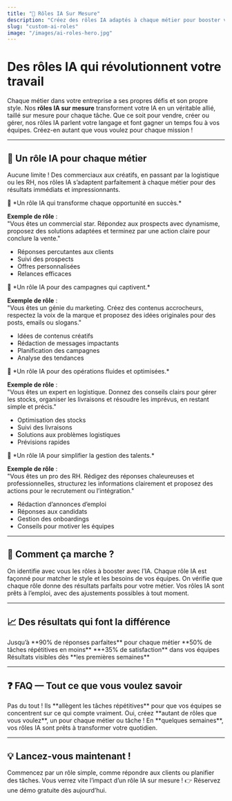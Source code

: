 ```yaml
---
title: "🤖 Rôles IA Sur Mesure"
description: "Créez des rôles IA adaptés à chaque métier pour booster votre entreprise"
slug: "custom-ai-roles"
image: "/images/ai-roles-hero.jpg"
---
```


# Des rôles IA qui révolutionnent votre travail

Chaque métier dans votre entreprise a ses propres défis et son propre style. Nos **rôles IA sur mesure** transforment votre IA en un véritable allié, taillé sur mesure pour chaque tâche. Que ce soit pour vendre, créer ou gérer, nos rôles IA parlent votre langage et font gagner un temps fou à vos équipes. Créez-en autant que vous voulez pour chaque mission !

---

## 🌟 Un rôle IA pour chaque métier

Aucune limite ! Des commerciaux aux créatifs, en passant par la logistique ou les RH, nos rôles IA s’adaptent parfaitement à chaque métier pour des résultats immédiats et impressionnants.

<Tabs>
<Tab title="💼 Commercial">
💬 *Un rôle IA qui transforme chaque opportunité en succès.*  

**Exemple de rôle** :  
"Vous êtes un commercial star. Répondez aux prospects avec dynamisme, proposez des solutions adaptées et terminez par une action claire pour conclure la vente."  

- Réponses percutantes aux clients  
- Suivi des prospects  
- Offres personnalisées  
- Relances efficaces
</Tab>

<Tab title="🎨 Marketing & Création">
💬 *Un rôle IA pour des campagnes qui captivent.*  

**Exemple de rôle** :  
"Vous êtes un génie du marketing. Créez des contenus accrocheurs, respectez la voix de la marque et proposez des idées originales pour des posts, emails ou slogans."  

- Idées de contenus créatifs  
- Rédaction de messages impactants  
- Planification des campagnes  
- Analyse des tendances
</Tab>

<Tab title="📦 Logistique & Supply Chain">
💬 *Un rôle IA pour des opérations fluides et optimisées.*  

**Exemple de rôle** :  
"Vous êtes un expert en logistique. Donnez des conseils clairs pour gérer les stocks, organiser les livraisons et résoudre les imprévus, en restant simple et précis."  

- Optimisation des stocks  
- Suivi des livraisons  
- Solutions aux problèmes logistiques  
- Prévisions rapides
</Tab>

<Tab title="👥 Ressources Humaines">
💬 *Un rôle IA pour simplifier la gestion des talents.*  

**Exemple de rôle** :  
"Vous êtes un pro des RH. Rédigez des réponses chaleureuses et professionnelles, structurez les informations clairement et proposez des actions pour le recrutement ou l’intégration."  

- Rédaction d’annonces d’emploi  
- Réponses aux candidats  
- Gestion des onboardings  
- Conseils pour motiver les équipes
</Tab>
</Tabs>

---

## 🚀 Comment ça marche ?

<Steps>
<Step title="1. Choisir vos métiers">
  On identifie avec vous les rôles à booster avec l’IA.
</Step>

<Step title="2. Personnaliser vos rôles">
  Chaque rôle IA est façonné pour matcher le style et les besoins de vos équipes.
</Step>

<Step title="3. Tester et valider">
  On vérifie que chaque rôle donne des résultats parfaits pour votre métier.
</Step>

<Step title="4. Lancer et ajuster">
  Vos rôles IA sont prêts à l’emploi, avec des ajustements possibles à tout moment.
</Step>
</Steps>

---

## 📈 Des résultats qui font la différence

<CardGroup cols={2}>
  <Card title="Précision au top" icon="target">
    Jusqu’à **90% de réponses parfaites** pour chaque métier
  </Card>
  <Card title="Gain de temps" icon="clock">
    **50% de tâches répétitives en moins**
  </Card>
  <Card title="Équipes ravies" icon="smile">
    **+35% de satisfaction** dans vos équipes
  </Card>
  <Card title="Impact rapide" icon="chart-line">
    Résultats visibles dès **les premières semaines**
  </Card>
</CardGroup>

---

## ❓ FAQ — Tout ce que vous voulez savoir

<AccordionGroup>
<Accordion title="Les rôles IA remplacent-ils mes équipes ?">
Pas du tout ! Ils **allègent les tâches répétitives** pour que vos équipes se concentrent sur ce qui compte vraiment.
</Accordion>

<Accordion title="Puis-je créer plusieurs rôles IA ?">
Oui, créez **autant de rôles que vous voulez**, un pour chaque métier ou tâche !
</Accordion>

<Accordion title="Combien de temps pour les mettre en place ?">
En **quelques semaines**, vos rôles IA sont prêts à transformer votre quotidien.
</Accordion>
</AccordionGroup>

---

## 💡 Lancez-vous maintenant !

<Tip>
Commencez par un rôle simple, comme répondre aux clients ou planifier des tâches. Vous verrez vite l’impact d’un rôle IA sur mesure !  
👉 Réservez une démo gratuite dès aujourd’hui.
</Tip>